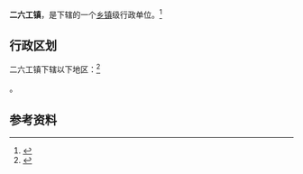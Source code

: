 {{中国乡级行政区|65/23/01/103/000}}

'''二六工镇'''，是{{PRC admin/fullname|65/23/01/103/000|3}}下辖的一个[[乡镇|乡镇]]级行政单位。<ref>{{PRC admin/ref sgc|{{PRC admin/parent|65/23/01/103/000}}}}</ref>

== 行政区划 ==

二六工镇下辖以下地区：<ref>{{PRC admin/ref sgc|65/23/01/103/000}}</ref>

{{PRC admin/children|65/23/01/103/000}}。

== 参考资料 ==

{{reflist}}

{{行政区划小作品}}
{{PRC admin/navcat|65/23/01/103/000}}